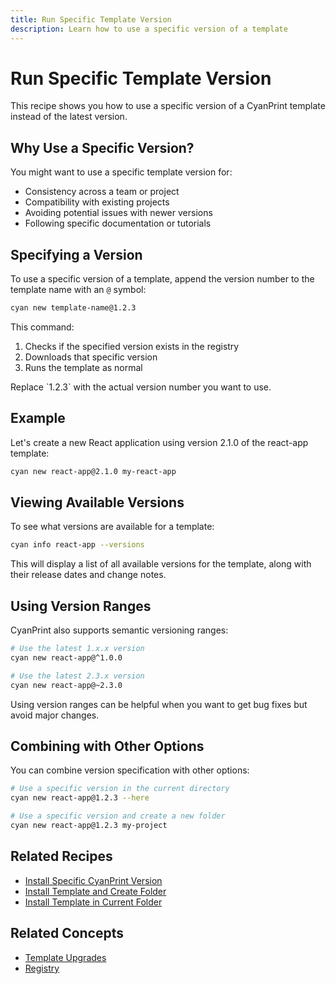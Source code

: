 ```yaml
---
title: Run Specific Template Version
description: Learn how to use a specific version of a template
---
```


# Run Specific Template Version

This recipe shows you how to use a specific version of a CyanPrint template instead of the latest version.

## Why Use a Specific Version?

You might want to use a specific template version for:

- Consistency across a team or project
- Compatibility with existing projects
- Avoiding potential issues with newer versions
- Following specific documentation or tutorials

## Specifying a Version

To use a specific version of a template, append the version number to the template name with an `@` symbol:

```bash
cyan new template-name@1.2.3
```

This command:
1. Checks if the specified version exists in the registry
2. Downloads that specific version
3. Runs the template as normal

<Callout type="info">
  Replace `1.2.3` with the actual version number you want to use.
</Callout>

## Example

Let's create a new React application using version 2.1.0 of the react-app template:

```bash
cyan new react-app@2.1.0 my-react-app
```

## Viewing Available Versions

To see what versions are available for a template:

```bash
cyan info react-app --versions
```

This will display a list of all available versions for the template, along with their release dates and change notes.

## Using Version Ranges

CyanPrint also supports semantic versioning ranges:

```bash
# Use the latest 1.x.x version
cyan new react-app@^1.0.0

# Use the latest 2.3.x version
cyan new react-app@~2.3.0
```

<Callout type="tip">
  Using version ranges can be helpful when you want to get bug fixes but avoid major changes.
</Callout>

## Combining with Other Options

You can combine version specification with other options:

```bash
# Use a specific version in the current directory
cyan new react-app@1.2.3 --here

# Use a specific version and create a new folder
cyan new react-app@1.2.3 my-project
```

## Related Recipes

- [Install Specific CyanPrint Version](/docs/user/recipes/03_specific-version)
- [Install Template and Create Folder](/docs/user/recipes/01_install-create-folder)
- [Install Template in Current Folder](/docs/user/recipes/02_install-current-folder)

## Related Concepts

- [Template Upgrades](/docs/user/concepts/03_template-upgrades)
- [Registry](/docs/user/concepts/01_registry)
